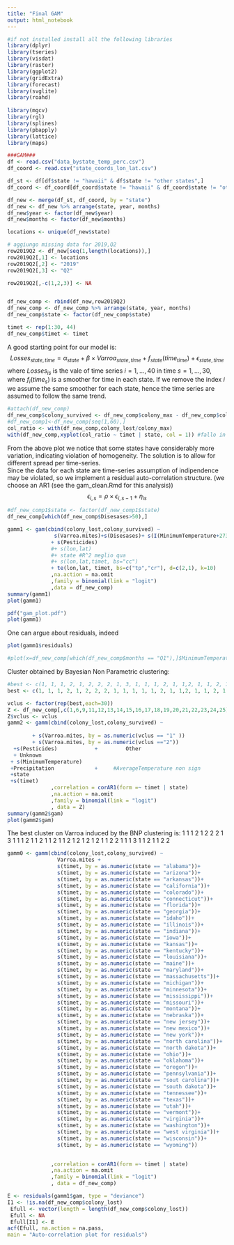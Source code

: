 ```yaml
---
title: "Final GAM"
output: html_notebook
---
```


```r
#if not installed install all the following libraries
library(dplyr)
library(tseries)
library(visdat)
library(raster)
library(ggplot2)
library(gridExtra)
library(forecast)
library(svglite)
library(roahd)
  
library(mgcv)
library(rgl)
library(splines)
library(pbapply)
library(lattice)
library(maps)

```

```r
###GAM###
df <- read.csv("data_bystate_temp_perc.csv")
df_coord <- read.csv("state_coords_lon_lat.csv")

df_st <- df[df$state != "hawaii" & df$state != "other states",]
df_coord <- df_coord[df_coord$state != "hawaii" & df_coord$state != "other states",]

df_new <- merge(df_st, df_coord, by = "state")
df_new <- df_new %>% arrange(state, year, months)
df_new$year <- factor(df_new$year)
df_new$months <- factor(df_new$months)

locations <- unique(df_new$state)

# aggiungo missing data for 2019,Q2
row2019Q2 <- df_new[seq(1,length(locations)),]
row2019Q2[,1] <- locations
row2019Q2[,2] <- "2019"
row2019Q2[,3] <- "Q2"

row2019Q2[,-c(1,2,3)] <- NA


df_new_comp <- rbind(df_new,row2019Q2)
df_new_comp <- df_new_comp %>% arrange(state, year, months)
df_new_comp$state <- factor(df_new_comp$state)

timet <- rep(1:30, 44)
df_new_comp$timet <- timet
```

A good starting point for our model is: $$
Losses_{state,time} = \alpha_{state} + \beta\times Varroa_{state,time} + f_{state}(time_{time}) +  \epsilon_{state,time}
$$ where $Losses_{is}$ is the vale of time series $i = 1,..., 40$ in time $s = 1, ..., 30$, where $f_i(time_s)$ is a smoother for time in each state. If we remove the index $i$ we assume the same smoother for each state, hence the time series are assumed to follow the same trend.

```r
#attach(df_new_comp)
df_new_comp$colony_survived <- df_new_comp$colony_max - df_new_comp$colony_lost
#df_new_comp1<-df_new_comp[seq(1,60),]
col_ratio <- with(df_new_comp,colony_lost/colony_max)
with(df_new_comp,xyplot(col_ratio ~ timet | state, col = 1)) #fallo in console con x11();with(df_new_comp,xyplot(col_ratio ~ timet | state, col = 1))
```

From the above plot we notice that some states have considerably more variation, indicating violation of homogeneity. The solution is to allow for different spread per time-series.\
Since the data for each state are time-series assumption of indipendence may be violated, so we implement a residual auto-correlation structure. (we choose an AR1 (see the gam_clean.Rmd for this analysis)) $$
\epsilon_{i,s} = \rho \times \epsilon_{i,s-1} + \eta_{is}
$$

```r
#df_new_comp1$state <- factor(df_new_comp1$state)
df_new_comp[which(df_new_comp$Disesases>50),]

gamm1 <- gam(cbind(colony_lost,colony_survived) ~ 
               s(Varroa.mites)+s(Disesases)+ s(I(MinimumTemperature+273))
              + s(Pesticides)
              #+ s(lon,lat)
              #+ state #R^2 meglio qua 
              #+ s(lon,lat,timet, bs="cc")
              + te(lon,lat, timet, bs=c("tp","cr"), d=c(2,1), k=10)
              ,na.action = na.omit
              ,family = binomial(link = "logit")
              ,data = df_new_comp)
summary(gamm1)
plot(gamm1)

pdf("gam_plot.pdf")
plot(gamm1)

```

One can argue about residuals, indeed

```r
plot(gamm1$residuals)

#plot(x=df_new_comp[which(df_new_comp$months == "Q1"),]$MinimumTemperature, y=df_new_comp[which(df_new_comp$months == "Q1"),]$colony_lost_pct)
```

Cluster obtained by Bayesian Non Parametric clustering:

```r
#best <- c(1, 1, 1, 2, 1, 2, 2, 2, 1, 3, 1, 1, 1, 2, 1, 1,2, 1, 1, 2, 1, 1, 2, 1, 2, 1, 2, 1, 2, 1, 1, 2, 2, 1, 1, 1, 3, 1, 1, 2, 1, 1, 2, 2)
best <- c(1, 1, 1, 2, 1, 2, 2, 2, 1, 1, 1, 1, 1, 2, 1, 1,2, 1, 1, 2, 1, 1, 2, 1, 2, 1, 2, 1, 2, 1, 1, 2, 2, 1, 1, 1, 1, 1, 1, 2, 1, 1, 2, 2)

vclus <- factor(rep(best,each=30))
Z <- df_new_comp[,c(1,6,9,11,12,13,14,15,16,17,18,19,20,21,22,23,24,25)]
Z$vclus <- vclus
gamm2 <- gamm(cbind(colony_lost,colony_survived) ~ 
                                                        
        + s(Varroa.mites, by = as.numeric(vclus == "1" ))
        + s(Varroa.mites, by = as.numeric(vclus =="2"))
  +s(Pesticides)            +         Other                         
  + Unknown                           
 + s(MinimumTemperature)
 +Precipitation             +     #AverageTemperature non sign     
 +state                          
 +s(timet)                        
              ,correlation = corAR1(form =~ timet | state)
              ,na.action = na.omit
              ,family = binomial(link = "logit")
              , data = Z)
summary(gamm2$gam)
plot(gamm2$gam)
```

The best cluster on Varroa induced by the BNP clustering is: 1 1 1 2 1 2 2 2 1 3 1 1 1 2 1 1 2 1 1 2 1 1 2 1 2 1 2 1 2 1 1 2 2 1 1 1 3 1 1 2 1 1 2 2

```r
gamm0 <- gamm(cbind(colony_lost,colony_survived) ~  
                Varroa.mites +
                s(timet, by = as.numeric(state == "alabama"))+
                s(timet, by = as.numeric(state == "arizona"))+
                s(timet, by = as.numeric(state == "arkansas"))+
                s(timet, by = as.numeric(state == "california"))+
                s(timet, by = as.numeric(state == "colorado"))+
                s(timet, by = as.numeric(state == "connecticut"))+
                s(timet, by = as.numeric(state == "florida"))+
                s(timet, by = as.numeric(state == "georgia"))+
                s(timet, by = as.numeric(state == "idaho"))+
                s(timet, by = as.numeric(state == "illinois"))+
                s(timet, by = as.numeric(state == "indiana"))+
                s(timet, by = as.numeric(state == "iowa"))+
                s(timet, by = as.numeric(state == "kansas"))+
                s(timet, by = as.numeric(state == "kentucky"))+
                s(timet, by = as.numeric(state == "louisiana"))+
                s(timet, by = as.numeric(state == "maine"))+
                s(timet, by = as.numeric(state == "maryland"))+
                s(timet, by = as.numeric(state == "massachusetts"))+
                s(timet, by = as.numeric(state == "michigan"))+
                s(timet, by = as.numeric(state == "minnesota"))+
                s(timet, by = as.numeric(state == "mississippi"))+
                s(timet, by = as.numeric(state == "missouri"))+
                s(timet, by = as.numeric(state == "montana"))+
                s(timet, by = as.numeric(state == "nebraska"))+
                s(timet, by = as.numeric(state == "new jersey"))+
                s(timet, by = as.numeric(state == "new mexico"))+
                s(timet, by = as.numeric(state == "new york"))+
                s(timet, by = as.numeric(state == "north carolina"))+
                s(timet, by = as.numeric(state == "north dakota"))+
                s(timet, by = as.numeric(state == "ohio"))+
                s(timet, by = as.numeric(state == "oklahoma"))+
                s(timet, by = as.numeric(state == "oregon"))+
                s(timet, by = as.numeric(state == "pennsylvania"))+
                s(timet, by = as.numeric(state == "sout carolina"))+
                s(timet, by = as.numeric(state == "south dakota"))+
                s(timet, by = as.numeric(state == "tennessee"))+
                s(timet, by = as.numeric(state == "texas"))+
                s(timet, by = as.numeric(state == "utah"))+
                s(timet, by = as.numeric(state == "vermont"))+
                s(timet, by = as.numeric(state == "virginia"))+
                s(timet, by = as.numeric(state == "washington"))+
                s(timet, by = as.numeric(state == "west virginia"))+
                s(timet, by = as.numeric(state == "wisconsin"))+
                s(timet, by = as.numeric(state == "wyoming"))

        
              ,correlation = corAR1(form =~ timet | state)
              ,na.action = na.omit
              ,family = binomial(link = "logit")
              , data = df_new_comp)

E <- residuals(gamm1$gam, type = "deviance")
I1 <- !is.na(df_new_comp$colony_lost)
 Efull <- vector(length = length(df_new_comp$colony_lost))
 Efull <- NA
 Efull[I1] <- E
acf(Efull, na.action = na.pass,
main = "Auto-correlation plot for residuals")
```
